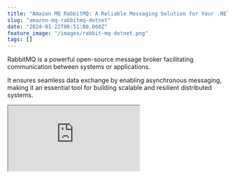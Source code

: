 ```yaml
---
title: "Amazon MQ RabbitMQ: A Reliable Messaging Solution for Your .NET Projects"
slug: "amazon-mq-rabbitmq-dotnet"
date: "2024-01-22T06:51:00.000Z"
feature_image: "/images/rabbit-mq-dotnet.png"
tags: []
---
```


RabbitMQ is a powerful open-source message broker facilitating communication between systems or applications.

It ensures seamless data exchange by enabling asynchronous messaging, making it an essential tool for building scalable and resilient distributed systems.

<div>
<iframe src="https://www.youtube.com/embed/4DDAGsXrNAQ?feature=oembed" />
</div>

In this post, we will learn how to set up RabbitMQ and start using it from a .NET application to send and receive messages.

_This article is sponsored by AWS and is part of my_ [_RabbitMQ Series_](__GHOST_URL__/blog/tag/rabbitmq/)_._

Setting Up RabbitMQ
-------------------

RabbitMQ can be hosted through self-hosted deployments, major cloud providers, containerization with Docker and Kubernetes, managed RabbitMQ providers, etc, offering a wide range of options from complete control to fully managed solutions.

For this post, I will use Amazon MQ, a managed message broker service that supports ActiveMQ and RabbitMQ engine types.

However, you can use [one of the various options that RabbitMQ provides](https://www.rabbitmq.com/download.html) to host your instance, including a local Docker instance.

### Creating RabbitMQ broker on Amazon MQ

[Amazon MQ](https://docs.aws.amazon.com/amazon-mq/latest/developer-guide/welcome.html) is a fully managed message broker service on AWS that supports popular messaging protocols, providing compatibility, reliability, scalability, and security for distributed applications.

Amazon MQ supports Apache ActiveMQ and RabbitMQ engine types.

To create a RabbitMQ message broker, navigate to Amazon MQ in the AWS Console.

Create a new broker and choose RabbitMQ as the broker engine type, as shown below.

![Create a new Amazon MQ broker using the RabbitMQ broker type.](/images/image-1.png)

Create a new Amazon MQ broker using the RabbitMQ broker type.

It then prompts you to choose the deployment mode.

*   **Single-instance broker** → one broker in one Availability Zone, mainly used for development and testing.
*   **Cluster deployment** → logical grouping of three RabbitMQ broker nodes behind a Network Load Balancer, each sharing users, queues, and a distributed state across multiple Availability Zones

![Choose the deployment mode for Amazon MQ Rabbit broker instance - choose between single instance and cluster.](/images/image-2.png)

Choose the deployment mode for Amazon MQ Rabbit broker instance - choose between single instance and cluster.

For purposes of this blog post, I am using a Single instance. However, choose Cluster deployment if you are setting up a production workload.

Once done you can configure the broker name, the instance type, username/password and other advanced configuration required.

![Configure RabbitMQ setting in Amazon MQ.](/images/image-3.png)

Configure RabbitMQ setting in Amazon MQ.

Review and create the RabbitMQ broker instance.

![RabbitMQ broker instance up and running and the details as from the AWS console.](/images/image-5.png)

RabbitMQ broker instance up and running and the details as from the AWS console.

Creating .NET Application To Send/Receive Messages From RabbitMQ
----------------------------------------------------------------

RabbitMQ is a message broker.

This means you would typically have a sender/producer and a receiver/consumer when building applications on it. The sender sends messages, and the receiver receives and processes them.

To start using the RabbitMQ broker instance set up above, let's first create two console applications - Send and Receive.

To connect and send/receive messages from RabbitMQ, we will use a NuGet package - [RabbitMQ.Client](https://www.nuget.org/packages/RabbitMQ.Client).

Below is a Powershell script to create the Send and Receive .NET console applications and add the required NuGet packages.

It creates a solution file, creates a Send console app with the start-up file as `Send.cs` , adds the NuGet package. It also creates a Receive console app with the start-up file `Receive.cs` and the required packages.

    # Step 1: Create a new .NET solution
    dotnet new sln -n rabbitmq-hello-world
    
    # Step 2: Create the 'Send' console application
    dotnet new console -n Send
    dotnet add Send/Send.csproj package RabbitMQ.Client
    dotnet sln rabbitmq-hello-world.sln add Send/Send.csproj
    mv Send/Program.cs Send/Send.cs
    
    # Step 3: Create the 'Receive' console application
    dotnet new console -n Receive
    dotnet add Receive/Receive.csproj package RabbitMQ.Client
    dotnet sln rabbitmq-hello-world.sln add Receive/Receive.csproj
    mv Receive/Program.cs Receive/Receive.cs

Core Connection Concepts With RabbitMQ
--------------------------------------

The two core concepts that you need to know in terms of connecting with RabbitMQ are

*   **Connection:** This represents the TCP connection between your application and the RabbitMQ broker.
*   **Channels:** A virtual connection within a connection**.** Used for specific tasks like publishing, consuming, and declaring queues and exchanges. Channels help organize and optimize communication between your application and the broker.

Since it's undesirable to have multiple TCP connections open at the same time from our applications to RabbitMQ, we can create one Connection and then use Channels to open lightweight connections with the broker.

Channels in RabbitMQ support efficient multiplexing, isolation, resource management, concurrency, and performance optimization while still sharing the same underlying TCP connection.

Connecting .NET Application with RabbitMQ
-----------------------------------------

To connect to RabbitMQ, let's use the `ConnectionFactory` from the `RabbitMQ.Client` NuGet package to create a new TCP Connection.

    var factory = new ConnectionFactory
    {
        Uri = new Uri("amqps://b-71e1955a-1942-47e2-9e49-xxxxxxxxxxxx.mq.ap-southeast-2.amazonaws.com"),
        Port = 5671,
        UserName = "<USERNAME FROM CONFIGURATION FILE>",
        Password = "<PASSWORD FROM CONFIGURATION FILE>"
    };
    using var connection = factory.CreateConnection();
    using var channel = connection.CreateModel();

The above code specifies the `Uri` to connect to the RabbitMQ instance in Amazon MQ and specify the username/password we used when configuring the RabbitMQ broker instance.

Using the Connection, it creates a Channel (referred to as Model in .NET speak), using the `CreateModel` function.

The Channel instance can then be used to send or receive messages from the RabbitMQ instance.

### Creating a Queue in RabbitMQ From .NET Application

We first need to create a Queue to send or receive messages from RabbitMQ.

A Queue in RabbitMQ is a named message buffer that temporarily stores messages sent by producers and delivers them to consumers.

    channel.QueueDeclare(queue: "hello",
        durable: false,
        exclusive: false,
        autoDelete: false,
        arguments: null);

The above code uses the `QueueDeclare` function on the channel instance to create a simple queue.

Creating a Queue is an idempotent operation.

It means a new Queue is created only if it does not already exist. So it's safe to have this same code in both our Send/Receive applications since we cannot guarantee which one will run first, and we need the Queue to exist regardless of the order in which they are run.

We can now use this Queue to send/receive messages from our .NET application.

### Sending Messages to RabbitMQ From .NET Application

To send a message to RabbitMQ, we can use the `BasicPublish` method on the channel instance.

Below we get the message text to send from the console and send it as the message body.

    string? message = null;
    do
    {
        Console.WriteLine("Enter Message. Press [enter] to exit.");
        message = Console.ReadLine();
        if (!string.IsNullOrEmpty(message))
            SendMessage(message, channel);
    } while (!string.IsNullOrEmpty(message));
    
    void SendMessage(string s, IModel channel)
    {
        var body = Encoding.UTF8.GetBytes(s);
    
        channel.BasicPublish(exchange: string.Empty,
            routingKey: "hello",
            basicProperties: null,
            body: body);
        Console.WriteLine($" [x] Sent {s}");
    }

Note that we specify the `exchange` as empty and `routingKey` as the queue name. This uses the [default exchange](https://www.rabbitmq.com/tutorials/amqp-concepts.html#exchange-default) that's available as part of RabbitMQ.

In a future blog post, we will learn more about Exchanges and the different types.

### Receive Messages From RabbitMQ From .NET Application

With the message published successfully we are now ready to add in our first consumer/receiver for this message.

The `channel` instance provides a `BasicConsumer` method to register a consumer instance to a queue.

    Console.WriteLine(" [*] Waiting for messages.");
    
    var consumer = new EventingBasicConsumer(channel);
    consumer.Received += (model, ea) =>
    {
        var body = ea.Body.ToArray();
        var message = Encoding.UTF8.GetString(body);
        Console.WriteLine($" [x] Received {message}");
    };
    channel.BasicConsume(queue: "hello",
        autoAck: true,
        consumer: consumer);
    
    Console.WriteLine(" Press [enter] to exit.");
    Console.ReadLine();

The RabbitMQ.Client NuGet package provides a `EventingBasicConsumer` class we can use to handle the message processing.

The above code sets up the `Received` event handler with the function to process the message, in this case, writing the message body to the console.

![Send and Receive applications in action, working with Amazon MQ RabbitMQ.](/images/rabbitmq-hello.gif)

Send and Receive applications in action, working with Amazon MQ RabbitMQ.

`Send >` 'Have a great day 😀'